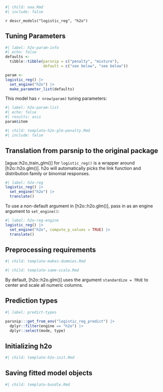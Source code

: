 ```r
#| child: aaa.Rmd
#| include: false
```


`r descr_models("logistic_reg", "h2o")`

## Tuning Parameters

```r
#| label: h2o-param-info
#| echo: false
defaults <- 
  tibble::tibble(parsnip = c("penalty", "mixture"),
                 default = c("see below", "see below"))

param <-
logistic_reg() |> 
  set_engine("h2o") |> 
  make_parameter_list(defaults)
```

This model has `r nrow(param)` tuning parameters:

```r
#| label: h2o-param-list
#| echo: false
#| results: asis
param$item
```

```r
#| child: template-h2o-glm-penalty.Rmd
#| include: false
```


## Translation from parsnip to the original package

[agua::h2o_train_glm()] for `logistic_reg()` is a wrapper around [h2o::h2o.glm()]. h2o will automatically picks the link function and distribution family or binomial responses. 

```r
#| label: h2o-reg
logistic_reg() |> 
  set_engine("h2o") |> 
  translate()
```

To use a non-default argument in [h2o::h2o.glm()], pass in as an engine argument to `set_engine()`:

```r
#| label: h2o-reg-engine
logistic_reg() |> 
  set_engine("h2o", compute_p_values = TRUE) |> 
  translate()
```

## Preprocessing requirements

```r
#| child: template-makes-dummies.Rmd
```

```r
#| child: template-same-scale.Rmd
```

By default, [h2o::h2o.glm()] uses the argument `standardize = TRUE` to center and scale all numeric columns. 

## Prediction types

```r
#| label: predict-types

parsnip:::get_from_env("logistic_reg_predict") |>
  dplyr::filter(engine == "h2o") |>
  dplyr::select(mode, type)

```

## Initializing h2o 

```r
#| child: template-h2o-init.Rmd
```

## Saving fitted model objects

```r
#| child: template-bundle.Rmd
```
